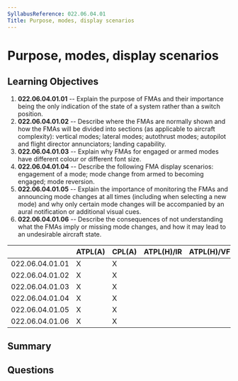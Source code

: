 ```yaml
---
SyllabusReference: 022.06.04.01
Title: Purpose, modes, display scenarios
---
```


# Purpose, modes, display scenarios

## Learning Objectives

1. **022.06.04.01.01** -- Explain the purpose of FMAs and their importance being
   the only indication of the state of a system rather than a switch position.
2. **022.06.04.01.02** -- Describe where the FMAs are normally shown and how the
   FMAs will be divided into sections (as applicable to aircraft complexity):
   vertical modes; lateral modes; autothrust modes; autopilot and flight
   director annunciators; landing capability.
3. **022.06.04.01.03** -- Explain why FMAs for engaged or armed modes have
   different colour or different font size.
4. **022.06.04.01.04** -- Describe the following FMA display scenarios:
   engagement of a mode; mode change from armed to becoming engaged; mode
   reversion.
5. **022.06.04.01.05** -- Explain the importance of monitoring the FMAs and
   announcing mode changes at all times (including when selecting a new mode)
   and why only certain mode changes will be accompanied by an aural
   notification or additional visual cues.
6. **022.06.04.01.06** -- Describe the consequences of not understanding what
   the FMAs imply or missing mode changes, and how it may lead to an undesirable
   aircraft state.

|                 | ATPL(A) | CPL(A) | ATPL(H)/IR | ATPL(H)/VFR | CPL(H) | IR  | CBIR(A) |
| --------------- | ------- | ------ | ---------- | ----------- | ------ | --- | ------- |
| 022.06.04.01.01 | X       | X      |            |             |        | X   |         |
| 022.06.04.01.02 | X       | X      |            |             |        | X   |         |
| 022.06.04.01.03 | X       | X      |            |             |        | X   |         |
| 022.06.04.01.04 | X       | X      |            |             |        | X   |         |
| 022.06.04.01.05 | X       | X      |            |             |        | X   |         |
| 022.06.04.01.06 | X       | X      |            |             |        | X   |         |

## Summary

## Questions
